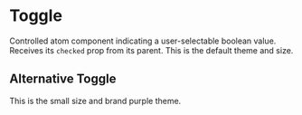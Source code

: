 
<Meta title="Atoms/Toggle" component={Toggle} />

# Toggle

<StoryStatus status="stable" />

Controlled atom component indicating a user-selectable boolean value.
Receives its `checked` prop from its parent. This is the default theme and size.

<Preview>
  <Story name="Toggle">
    <Toggle
      checked={boolean('checked', false)}
      label="Toggle"
      onChange={action('Change')}
    />
  </Story>
</Preview>

## Alternative Toggle

This is the small size and brand purple theme.

<Preview>
  <Story name="Alternative Toggle">
    <Toggle
      checked={boolean('checked', false)}
      label="Toggle"
      onChange={action('Change')}
      theme="purple"
      size="sm"
    />
  </Story>
</Preview>

<Props of={Toggle} />
